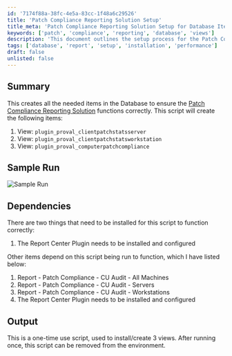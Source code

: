 ```yaml
---
id: '7174f88a-38fc-4e5a-83cc-1f48a6c29526'
title: 'Patch Compliance Reporting Solution Setup'
title_meta: 'Patch Compliance Reporting Solution Setup for Database Items'
keywords: ['patch', 'compliance', 'reporting', 'database', 'views']
description: 'This document outlines the setup process for the Patch Compliance Reporting Solution, detailing the creation of necessary database views for effective patch compliance reporting. It includes dependencies, a sample run, and information on the one-time use of the script.'
tags: ['database', 'report', 'setup', 'installation', 'performance']
draft: false
unlisted: false
---
```

## Summary

This creates all the needed items in the Database to ensure the [Patch Compliance Reporting Solution](https://proval.itglue.com/5078775/docs/17889366) functions correctly. This script will create the following items:

1. View: `plugin_proval_clientpatchstatsserver`
2. View: `plugin_proval_clientpatchstatsworkstation`
3. View: `plugin_proval_computerpatchcompliance`

## Sample Run

![Sample Run](../../../static/img/Create-Views-for-Patch-Compliance-Report/image_1.png)

## Dependencies

There are two things that need to be installed for this script to function correctly:

1. The Report Center Plugin needs to be installed and configured

Other items depend on this script being run to function, which I have listed below:

1. Report - Patch Compliance - CU Audit - All Machines
2. Report - Patch Compliance - CU Audit - Servers
3. Report - Patch Compliance - CU Audit - Workstations
4. The Report Center Plugin needs to be installed and configured

## Output

This is a one-time use script, used to install/create 3 views. After running once, this script can be removed from the environment.











